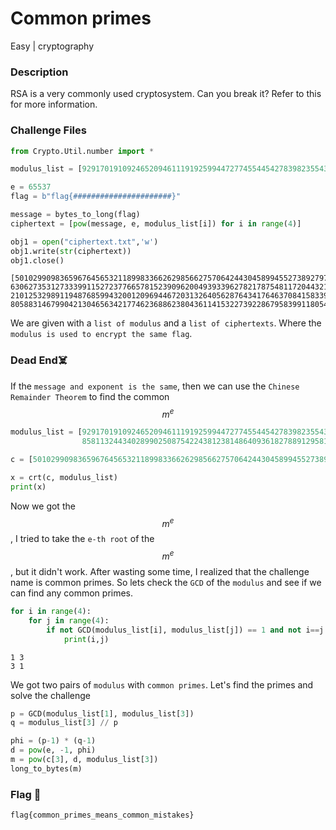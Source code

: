 # Common primes

Easy | cryptography 

### Description
RSA is a very commonly used cryptosystem. Can you break it? Refer to this for more information.

### Challenge Files

```python filename="encrypt.py" copy
from Crypto.Util.number import *

modulus_list = [92917019109246520946111919259944727745544542783982355430716972006653222462839194379791358138811158902436580150837272503813213355567643909357402799120779532615133095691214112430279300157639789109680476278143116007958419546850451489904099400377262985350595742313358525673308487492326205442219054566734280849463, 130568212240286377492144613994596695460424714704485915362255855721255382599513965251301247594774250836123472395907469409589689688325774329295661798442186187372959761946857650743912997464565794093976101055331289489952844031378077429339913607083706389410418100948879873793883371819349687078725496909678189694283, 85811324434028990250875422438123814864093618278891295811031083960296969537454874943141970297507657075578669322788763313935112356048335316873984184009613837190173099517058749779303494309026026236321089968145254403129264309610852345955453506183006563596075448244968379981815939543003661119788848975062475811483, 115064079704344776522310714154365077908838161807754414730220894729951712834496200170064037105718681038883888312094754104496216926238977476483481079628965404218112773573213774902089911524937553684498516876841154214074392188918966248250666407599549523072851000357434568048726545499842775450683899565801029780317]

e = 65537
flag = b"flag{######################}"

message = bytes_to_long(flag)
ciphertext = [pow(message, e, modulus_list[i]) for i in range(4)]

obj1 = open("ciphertext.txt",'w')
obj1.write(str(ciphertext))
obj1.close()
```
```text filename="ciphers.txt"
[50102990983659676456532118998336626298566275706424430458994552738927976035514899272815060220859043267460423871568841683264287197451826914538260516119258455974857015490581796991478795451696572538648516023976342026892818390989204861808890471532620011530172881403660843299850636314853520771410680378269046388979, 63062735312733399115272377665781523909620049393396278217875481172044321868823005121008771362585418539989732098737142696182916661326272933690991574274013474792692346153902605315448224479394509272214823035494404196515602039840715583040873233101718857937643308720258887723155213790751953221485022508776722908176, 21012532989119487685994320012096944672031326405628764341764637084158339159731759975782976921086002536918980515470686487579031434668098781035664554523379069844816135878829479481271369623009517178239457977731843127707429734387519685487766673353534805367092366038203446216878137260145732263202544039734332802880, 80588314679904213046563421774623688623804361141532273922867958399118054926360145609661314227750976446898249302019629717775392252365827200144668586399355175407405184184442457875582355800463146472795911482454838025589962320548696237182967990644968196021551525134861812534741570327275935245035215320582734195904]
```

We are given with a `list of modulus` and a `list of ciphertexts`. 
Where the `modulus is used to encrypt the same flag`. 

### Dead End☠️

If the `message and exponent is the same`, then we can use the `Chinese Remainder Theorem` to find the common $$m^e$$

```python filename="solve.py" copy
modulus_list = [92917019109246520946111919259944727745544542783982355430716972006653222462839194379791358138811158902436580150837272503813213355567643909357402799120779532615133095691214112430279300157639789109680476278143116007958419546850451489904099400377262985350595742313358525673308487492326205442219054566734280849463, 130568212240286377492144613994596695460424714704485915362255855721255382599513965251301247594774250836123472395907469409589689688325774329295661798442186187372959761946857650743912997464565794093976101055331289489952844031378077429339913607083706389410418100948879873793883371819349687078725496909678189694283,
                85811324434028990250875422438123814864093618278891295811031083960296969537454874943141970297507657075578669322788763313935112356048335316873984184009613837190173099517058749779303494309026026236321089968145254403129264309610852345955453506183006563596075448244968379981815939543003661119788848975062475811483, 115064079704344776522310714154365077908838161807754414730220894729951712834496200170064037105718681038883888312094754104496216926238977476483481079628965404218112773573213774902089911524937553684498516876841154214074392188918966248250666407599549523072851000357434568048726545499842775450683899565801029780317]

c = [50102990983659676456532118998336626298566275706424430458994552738927976035514899272815060220859043267460423871568841683264287197451826914538260516119258455974857015490581796991478795451696572538648516023976342026892818390989204861808890471532620011530172881403660843299850636314853520771410680378269046388979, 63062735312733399115272377665781523909620049393396278217875481172044321868823005121008771362585418539989732098737142696182916661326272933690991574274013474792692346153902605315448224479394509272214823035494404196515602039840715583040873233101718857937643308720258887723155213790751953221485022508776722908176, 21012532989119487685994320012096944672031326405628764341764637084158339159731759975782976921086002536918980515470686487579031434668098781035664554523379069844816135878829479481271369623009517178239457977731843127707429734387519685487766673353534805367092366038203446216878137260145732263202544039734332802880, 80588314679904213046563421774623688623804361141532273922867958399118054926360145609661314227750976446898249302019629717775392252365827200144668586399355175407405184184442457875582355800463146472795911482454838025589962320548696237182967990644968196021551525134861812534741570327275935245035215320582734195904]

x = crt(c, modulus_list)
print(x)
```
Now we got the $$m^e$$, I tried to take the `e-th root` of the $$m^e$$, but it didn't work. After wasting some time, I realized that the challenge name is common primes. So lets check the `GCD` of the `modulus` and see if we can find any common primes.

```python filename="solve.py" copy
for i in range(4):
    for j in range(4):
        if not GCD(modulus_list[i], modulus_list[j]) == 1 and not i==j:
            print(i,j)
```
```text
1 3
3 1
```
We got two pairs of `modulus` with `common primes`.  Let's find the primes and solve the challenge 

```python filename="solve.py" copy
p = GCD(modulus_list[1], modulus_list[3])
q = modulus_list[3] // p

phi = (p-1) * (q-1)
d = pow(e, -1, phi)
m = pow(c[3], d, modulus_list[3])
long_to_bytes(m)
```

### Flag 🚩
`flag{common_primes_means_common_mistakes}`